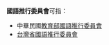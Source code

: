 '''國語推行委員會'''可指：
* 中華民國[[教育部國語推行委員會|教育部國語推行委員會]]
* [[台灣省國語推行委員會|台灣省國語推行委員會]]
{{disambig|Cat=組織機構消歧義}}
